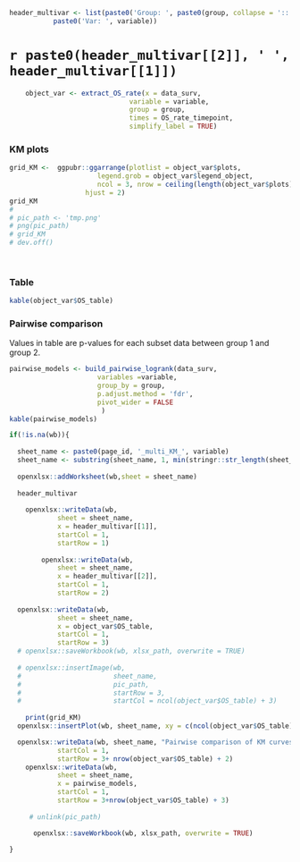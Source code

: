 ```r
header_multivar <- list(paste0('Group: ', paste0(group, collapse = '::')),
           paste0('Var: ', variable))
```

    
`r paste0(header_multivar[[2]], ' ', header_multivar[[1]])` {data-navmenu="Grouped survival analysis" }
====================================== 
    
```r
    object_var <- extract_OS_rate(x = data_surv,
                              variable = variable,
                              group = group,
                              times = OS_rate_timepoint,
                              simplify_label = TRUE)

```

<!-- Row {data-width=1050} -->
<!-- ------------------------------------- -->

### KM plots 

```r
    
grid_KM <-  ggpubr::ggarrange(plotlist = object_var$plots,
                      legend.grob = object_var$legend_object,
                      ncol = 3, nrow = ceiling(length(object_var$plots) / 3),
                   hjust = 2)
grid_KM
# 
# pic_path <- 'tmp.png'
# png(pic_path)
# grid_KM
# dev.off()
  
    

```

<!-- Row {data-height=1050} -->
<!-- ------------------------------------- -->

### Table
```r

kable(object_var$OS_table)

```

### Pairwise comparison

Values in table are p-values for each subset data between group 1 and group 2.

```r

pairwise_models <- build_pairwise_logrank(data_surv,
                      variables =variable,
                      group_by = group,
                      p.adjust.method = 'fdr',
                      pivot_wider = FALSE
                       )
kable(pairwise_models)
```



```r
if(!is.na(wb)){
  
  sheet_name <- paste0(page_id, '_multi_KM_', variable)
  sheet_name <- substring(sheet_name, 1, min(stringr::str_length(sheet_name), 31))
  
  openxlsx::addWorksheet(wb,sheet = sheet_name)
  
  header_multivar
  
    openxlsx::writeData(wb,
            sheet = sheet_name,
            x = header_multivar[[1]],
            startCol = 1,
            startRow = 1)
  
        openxlsx::writeData(wb,
            sheet = sheet_name,
            x = header_multivar[[2]],
            startCol = 1,
            startRow = 2)
    
  openxlsx::writeData(wb,
            sheet = sheet_name,
            x = object_var$OS_table,
            startCol = 1,
            startRow = 3)
  # openxlsx::saveWorkbook(wb, xlsx_path, overwrite = TRUE)
  
  # openxlsx::insertImage(wb, 
  #                       sheet_name,
  #                       pic_path,
  #                       startRow = 3,
  #                       startCol = ncol(object_var$OS_table) + 3)
  
    print(grid_KM)
  openxlsx::insertPlot(wb, sheet_name, xy = c(ncol(object_var$OS_table) + 3, 3), width = 30, height = 20, fileType = "png", units = "cm")

  openxlsx::writeData(wb, sheet_name, "Pairwise comparison of KM curves", 
            startCol = 1, 
            startRow = 3+ nrow(object_var$OS_table) + 2)
    openxlsx::writeData(wb,
            sheet = sheet_name,
            x = pairwise_models,
            startCol = 1,
            startRow = 3+nrow(object_var$OS_table) + 3)
    
     # unlink(pic_path)

      openxlsx::saveWorkbook(wb, xlsx_path, overwrite = TRUE)

}

```


